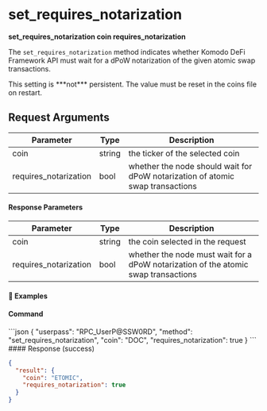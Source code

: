 
# set\_requires\_notarization

**set\_requires\_notarization coin requires\_notarization**

The `set_requires_notarization` method indicates whether Komodo DeFi Framework API must wait for a dPoW notarization of the given atomic swap transactions.

<Note>
  This setting is ***not*** persistent. The value must be reset in the coins file on restart.
</Note>

## Request Arguments

| Parameter              | Type   | Description                                                                    |
| ---------------------- | ------ | ------------------------------------------------------------------------------ |
| coin                   | string | the ticker of the selected coin                                                |
| requires\_notarization | bool   | whether the node should wait for dPoW notarization of atomic swap transactions |

#### Response Parameters

| Parameter              | Type   | Description                                                                        |
| ---------------------- | ------ | ---------------------------------------------------------------------------------- |
| coin                   | string | the coin selected in the request                                                   |
| requires\_notarization | bool   | whether the node must wait for a dPoW notarization of the atomic swap transactions |

#### 📌 Examples

#### Command

<CodeGroup title="" tag="POST" label="set_requires_notarization" mm2MethodDecorate="true">
  ```json
  {
    "userpass": "RPC_UserP@SSW0RD",
    "method": "set_requires_notarization",
    "coin": "DOC",
    "requires_notarization": true
  }
  ```
</CodeGroup>

<CollapsibleSection expandedText="Hide Response" collapsedText="Show Response">
  #### Response (success)

  ```json
  {
    "result": {
      "coin": "ETOMIC",
      "requires_notarization": true
    }
  }
  ```
</CollapsibleSection>
